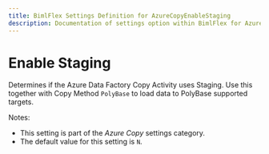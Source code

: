 ---
title: BimlFlex Settings Definition for AzureCopyEnableStaging
description: Documentation of settings option within BimlFlex for AzureCopyEnableStaging
---
<head>
  <meta name="varigenceProduct" content="BimlFlex"></meta>
  <meta name="varigenceArticleType" content="Reference"></meta>
</head>


# Enable Staging

Determines if the Azure Data Factory Copy Activity uses Staging. Use this together with Copy Method `PolyBase` to load data to PolyBase supported targets.

Notes:

* This setting is part of the *Azure Copy* settings category.
* The default value for this setting is `N`.
